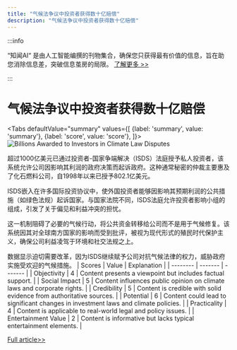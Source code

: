 ```yaml
---
title: "气候法争议中投资者获得数十亿赔偿"
description: "气候法争议中投资者获得数十亿赔偿"
---
```



:::info

“知闻AI“ 是由人工智能编撰的刊物集合，确保您只获得最有价值的信息，旨在助您消除信息差，突破信息茧房的局限。  [了解更多 >>](/)

:::

# 气候法争议中投资者获得数十亿赔偿


<Tabs
	defaultValue="summary"
	values={[
	{label: 'summary', value: 'summary'},
	{label: 'score', value: 'score'},
]}>
<TabItem value="summary">
<img
  src="https://image.informedainews.com/2024/06/Pol-Ofj-1717722869-0.jpg"
  alt="Billions Awarded to Investors in Climate Law Disputes"
/>



超过1000亿美元已通过投资者-国家争端解决（ISDS）法庭授予私人投资者，该系统允许公司因影响其利润的政府决策而起诉政府。这种通常秘密的仲裁主要惠及了化石燃料公司，自1998年以来已授予802.1亿美元。

ISDS嵌入在许多国际投资协议中，使外国投资者能够因影响其预期利润的公共措施（如绿色法规）起诉国家。与国家法院不同，ISDS法庭允许投资者影响小组的组成，引发了关于偏见和利益冲突的担忧。

这一机制阻碍了必要的气候行动，将公共资金转移给公司而不是用于气候修复。该系统因其对全球南方国家的影响而受到批评，被视为现代形式的殖民时代保护主义，确保公司利益凌驾于环境和社交法规之上。

数据显示迫切需要改革，因为ISDS继续赋予公司对抗气候法律的权力，威胁政府实施受欢迎的气候措施。
</TabItem>
<TabItem value="score">
	| Scores     | Value   | Explanation |
	| -------- | ------- | ------- |
	| Objectivity  | 4    | Content presents a viewpoint but includes factual support.    |
	| Social Impact | 5     | Content influences public opinion on climate laws and corporate rights.    |
	| Credibility    | 5    | Content is credible with solid evidence from authoritative sources.    |
	| Potential    | 6    | Content could lead to significant changes in investment laws and climate policies.    |
	| Practicality    | 4    | Content is applicable to real-world legal and policy issues.    |
	| Entertainment Value    | 2    | Content is informative but lacks typical entertainment elements.    |
</TabItem>
</Tabs>

[Full article>>](https://www.theguardian.com/environment/article/2024/jun/06/investors-awarded-billions-of-dollars-for-losses-related-to-climate-laws-analysis-finds)
